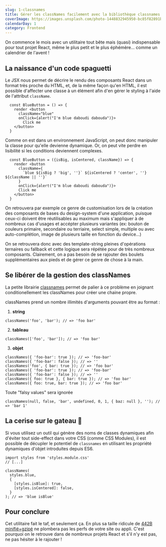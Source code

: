 ```yaml
---
slug: 1-classnames
title: Gérer les classNames facilement avec la bibliothèque classnames
coverImage: https://images.unsplash.com/photo-1448832945950-bc85f82891bd?ixlib=rb-1.2.1&ixid=MXwxMjA3fDB8MHxwaG90by1wYWdlfHx8fGVufDB8fHw%3D&auto=format&fit=crop&w=1301&q=80
calendarDay: 1
category: Frontend
---
```


On commence le mois avec un utilitaire tout bête mais (quasi) indispensable pour tout projet React, même le plus petit et le plus éphémère... comme un calendrier de l'avent !

## La naissance d'un code spaguetti

Le JSX nous permet de décrire le rendu des composants React dans un format très proche du HTML, et, de la même façon qu'en HTML, il est possible d'affecter une classe à un élément afin d'en gérer le styling à l'aide de l'attribut `className`.

```
  const BlueButton = () => {
    render <button
      className="blue"
      onClick={alert("I'm blue daboudi dabouda")}>
        Click me
    </button>
  }
```

Comme on est dans un environnement JavaScript, on peut donc manipuler la classe pour qu'elle devienne dynamique. Or, on peut vite perdre en lisibilité si les conditions deviennent complexes.

```
  const BlueButton = ({isBig, isCentered, className}) => {
    render <button
      className={
        `blue ${isBig ? 'big', ''}` ${isCentered ? 'center', ''} ${className || ''}`
      }
      onClick={alert("I'm blue daboudi dabouda")}>
      Click me
    </button>
  }
```

On retrouvera par exemple ce genre de customisation lors de la création des composants de bases du design-system d'une application, puisque ceux-ci doivent être réutilisables au maximum mais s'appliquer à de nombreux cas d'usages et accépter plusieurs variantes (ex: bouton de couleurs primaire, secondaire ou terriaire, select simple, multiple ou avec auto-complétion, image de plusieurs taille en fonction du device...)

On se retrouvera donc avec des template-string pleines d'opérations ternaires ou fallback et cette logique sera répétée pour de très nombreux composants. Clairement, on a pas besoin de se rajouter des boulets supplémentaires aux pieds et de gérer ce genre de chose à la main.

## Se libérer de la gestion des classNames

La petite librairie [classnames](https://github.com/JedWatson/classnames) permet de palier à ce problème en joignant conditionellement les classNames pour créer une chaine propre.

classNames prend un nombre illimités d'arguments pouvant être au format :

1. **string**

```
classNames('foo', 'bar'); // => 'foo bar'
```

2. **tableau**

```
classNames(['foo', 'bar']); // => 'foo bar'
```

3. **objet**

```
classNames({ 'foo-bar': true }); // => 'foo-bar'
classNames({ 'foo-bar': false }); // => ''
classNames('foo', { bar: true }); // => 'foo bar'
classNames({ 'foo-bar': true }); // => 'foo-bar'
classNames({ 'foo-bar': false }); // => ''
classNames({ foo: true }, { bar: true }); // => 'foo bar'
classNames({ foo: true, bar: true }); // => 'foo bar'
```

Toute "falsy values" sera ignorée

```
classNames(null, false, 'bar', undefined, 0, 1, { baz: null }, ''); // => 'bar 1'
```

## La cerise sur le gateau 🍒

Si vous utilisez un outil qui génère des noms de classes dynamiques afin d'éviter tout side-effect dans votre CSS (comme CSS Modules), il est possible de décupler le potentiel de `classnames` en utilisant les propriété dynamiques d'objet introduites depuis ES6.

```
import styles from 'styles.module.css'
// [...]

classNames(
  styles.blue,
  {
    [styles.isBlue]: true,
    [styles.isCentered]: false,
  }
); // => 'blue isBlue'
```

## Pour conclure

Cet utilitaire fait le taf, et seulement ça. En plus sa taille ridicule de [442B minifié+gzipé](https://bundlephobia.com/result?p=classnames@2.2.6) ne plombera pas les perfs de votre site ou appli.
C'est pourquoi on le retrouve dans de nombreux projets React et s'il n'y est pas, ne pas hésiter à le rajouter !
